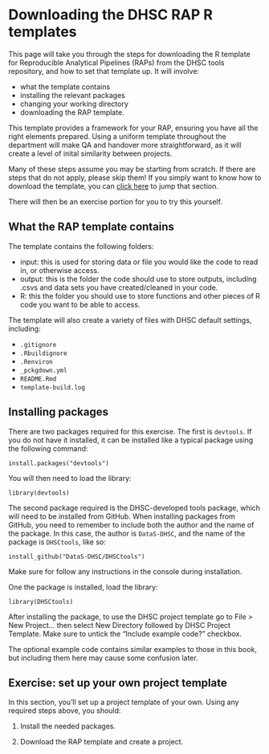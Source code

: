 # Downloading the DHSC RAP R templates

This page will take you through the steps for downloading the R template for Reproducible Analytical Pipelines (RAPs) from the DHSC tools repository, and how to set that template up. It will involve: 

- what the template contains
- installing the relevant packages
- changing your working directory
- downloading the RAP template.

This template provides a framework for your RAP, ensuring you have all the right elements prepared. Using a uniform template throughout the department will make QA and handover more straightforward, as it will create a level of inital similarity between projects.

Many of these steps assume you may be starting from scratch. If there are steps that do not apply, please skip them! If you simply want to know how to download the template, you can [click here](#download) to jump that section.

There will then be an exercise portion for you to try this yourself.

## What the RAP template contains

The template contains the following folders:

- input: this is used for storing data or file you would like the code to read in, or otherwise access.
- output: this is the folder the code should use to store outputs, including .csvs and data sets you have created/cleaned in your code.
- R: this the folder you should use to store functions and other pieces of R code you want to be able to access.

The template will also create a variety of files with DHSC default settings, including: 

- `.gitignore`
- `.Rbuildignore`
- `.Renviron`
- `_pckgdown.yml`
- `README.Rmd`
- `template-build.log`

## Installing packages

There are two packages required for this exercise. The first is `devtools`. If you do not have it installed, it can be installed like a typical package using the following command:

```
install.packages("devtools")
```

You will then need to load the library:

```
library(devtools)
```

The second package required is the DHSC-developed tools package, which will need to be installed from GitHub. When installing packages from GitHub, you need to remember to include both the author and the name of the package. In this case, the author is `DataS-DHSC`, and the name of the package is `DHSCtools`, like so:

```
install_github("DataS-DHSC/DHSCtools")
```

Make sure for follow any instructions in the console during installation.

One the package is installed, load the library:

```
library(DHSCtools)
```

After installing the package, to use the DHSC project template go to File > New Project… then select New Directory followed by DHSC Project Template. Make sure to untick the "Include example code?" checkbox. 

The optional example code contains similar examples to those in this book, but including them here may cause some confusion later.


## Exercise: set up your own project template

In this section, you'll set up a project template of your own. Using any required steps above, you should:

1. Install the needed packages.

2. Download the RAP template and create a project.

